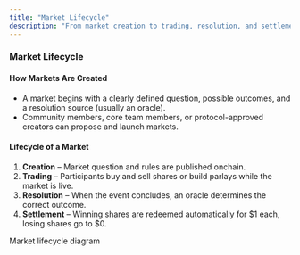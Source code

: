 ```yaml
---
title: "Market Lifecycle"
description: "From market creation to trading, resolution, and settlement."
---
```


### Market Lifecycle

#### How Markets Are Created

- A market begins with a clearly defined question, possible outcomes, and a resolution source (usually an oracle).
- Community members, core team members, or protocol-approved creators can propose and launch markets.

#### Lifecycle of a Market

1. **Creation** – Market question and rules are published onchain.
2. **Trading** – Participants buy and sell shares or build parlays while the market is live.
3. **Resolution** – When the event concludes, an oracle determines the correct outcome.
4. **Settlement** – Winning shares are redeemed automatically for $1 each, losing shares go to $0.

Market lifecycle diagram


